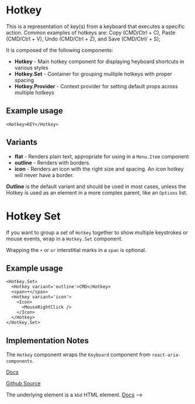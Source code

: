 

<Meta of={HotkeyStories}/>

# Hotkey
This is a representation of key(s) from a keyboard that executes a specific action. Common examples of hotkeys are: Copy (CMD/Ctrl + C), Paste (CMD/Ctrl + V), Undo (CMD/Ctrl + Z), and Save (CMD/Ctrl/ + S);

It is composed of the following components:

- **Hotkey** - Main hotkey component for displaying heyboard shortcuts in various styles
- **Hotkey.Set** - Container for grouping multiple hotkeys with proper spacing
- **Hotkey.Provider** - Context provider for setting default props across multiple hotkeys

## Example usage
```
<Hotkey>KEY</Hotkey>
```

## Variants

* **flat** - Renders plain text, appropriate for using in a `Menu.Item` component
* **outline** - Renders with borders.
* **icon** - Renders an icon with the right size and spacing. An icon hotkey will never have a border.

**Outline** is the default variant and should be used in most cases, unless the Hotkey is used as an element in a more complex parent, like an `Options` list.

<Canvas of={HotkeyStories.Default} />

# Hotkey Set
If you want to group a set of `Hotkey` together to show multiple keystrokes or mouse events, wrap in a `Hotkey.Set` component.

Wrapping the `+` or `or` interstitial marks in a `span` is optional.

## Example usage
```
<Hotkey.Set>
  <Hotkey variant='outline'>CMD</Hotkey>
  <span>+</span>
  <Hotkey variant='icon'>
    <Icon>
      <MouseRightClick />
    </Icon>
  </Hotkey>
</Hotkey.Set>
```

<Canvas of={HotkeyStories.KeysSet} />

## Implementation Notes
The `Hotkey` component wraps the `Keyboard` component from `react-aria-components`.

[Docs](https://react-spectrum.adobe.com/react-spectrum/Keyboard.html#keyboard)

[Github Source](https://github.com/gohypergiant/standard-toolkit/tree/main/design-toolkit/components/src/components/hotkey)

The underlying element is a `kbd` HTML element. [Docs](https://developer.mozilla.org/en-US/docs/Web/HTML/Reference/Elements/kbd) -->



